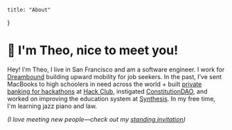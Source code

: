 
	title: "About"
}


# 👋 I'm Theo, nice to meet you!

Hey! I'm Theo, I live in San Francisco and am a software engineer. I work for [Dreambound](https://dreambound.com) building upward mobility for job seekers. In the past, I’ve sent MacBooks to high schoolers in need across the world + built [private banking for hackathons](https://hackclub.com/bank) at [Hack Club](https://hackclub.com), instigated [ConstitutionDAO](https://newyorker.com/magazine/2021/12/06/we-the-crypto-people-seek-a-constitution), and worked on improving the education system at [Synthesis](https://synthesis.com). In my free time, I'm learning jazz piano and law.

_(I love meeting new people—check out my [standing invitation](/invitation))_
